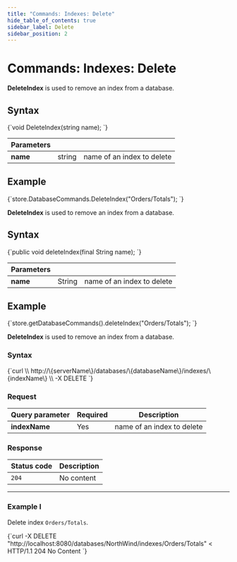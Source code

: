 ---
title: "Commands: Indexes: Delete"
hide_table_of_contents: true
sidebar_label: Delete
sidebar_position: 2
---




# Commands: Indexes: Delete
<LanguageSwitcher supportedLanguages={supportedLanguages} />
<LanguageContent language="csharp">


**DeleteIndex** is used to remove an index from a database.

## Syntax

<TabItem value="delete_1" label="delete_1">
<CodeBlock language="csharp">
{`void DeleteIndex(string name);
`}
</CodeBlock>
</TabItem>

| Parameters | | |
| ------------- | ------------- | ----- |
| **name** | string | name of an index to delete |

## Example

<TabItem value="delete_2" label="delete_2">
<CodeBlock language="csharp">
{`store.DatabaseCommands.DeleteIndex("Orders/Totals");
`}
</CodeBlock>
</TabItem>


</LanguageContent>
<LanguageContent language="java">


**DeleteIndex** is used to remove an index from a database.

## Syntax

<TabItem value="delete_1" label="delete_1">
<CodeBlock language="java">
{`public void deleteIndex(final String name);
`}
</CodeBlock>
</TabItem>

| Parameters | | |
| ------------- | ------------- | ----- |
| **name** | String | name of an index to delete |

## Example

<TabItem value="delete_2" label="delete_2">
<CodeBlock language="java">
{`store.getDatabaseCommands().deleteIndex("Orders/Totals");
`}
</CodeBlock>
</TabItem>


</LanguageContent>
<LanguageContent language="http">


**DeleteIndex** is used to remove an index from a database.

### Syntax

<TabItem value="json" label="json">
<CodeBlock language="json">
{`curl \\
	http://\{serverName\}/databases/\{databaseName\}/indexes/\{indexName\} \\
	-X DELETE 
`}
</CodeBlock>
</TabItem>

### Request

| Query parameter | Required | Description  |
| ------------- | -- | ---- |
| **indexName** | Yes | name of an index to delete |

### Response

| Status code | Description |
| ----------- | - |
| `204` | No content |

---

### Example I

Delete index `Orders/Totals`.

<TabItem value="json" label="json">
<CodeBlock language="json">
{`curl -X DELETE "http://localhost:8080/databases/NorthWind/indexes/Orders/Totals" 
< HTTP/1.1 204 No Content
`}
</CodeBlock>
</TabItem>



</LanguageContent>

<!---
- [GetIndex](../../../client-api/commands/indexes/get)
- [PutIndex](../../../client-api/commands/indexes/put)

-->
